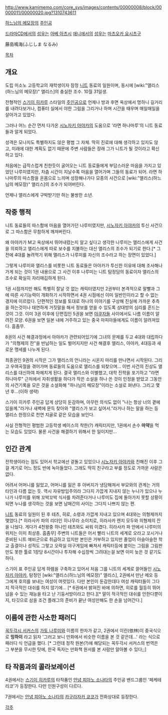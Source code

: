 http://www.kamimemo.com/core_sys/images/contents/00000008/block/00000011/00000020.jpg?1310743611

[[하느님의 메모장]]의 [[주인공]]

[[드라마CD]]에서의 [[성우]]는 [[아베 아츠시]]
[[애니]]에서의 [[성우]]는 [[마츠오카 요시츠구]]

藤島鳴海(ふじしま なるみ)

[[목차]]

== 개요 ==
도립 미소노 고등학교의 재학생이자 잠정 [[니트]] 동료의 일원이며, 동시에 [wiki:"앨리스(하느님의 메모장)" 앨리스]의 충실한 조수. 10월 31일생.

전형적인 [[스기이 히카루]] 스타일의 [[주인공]]으로 언제나 방과 후면 옥상에서 멍하니 길거리를 내려다보거나, 컴퓨터 실에서 야한 그림을 그리거나 하며 시간을 때우며 매일매일을 살아가고 있었다.

그러나 어느 순간 먼저 다가온 [[시노자키 아야카]]의 도움으로 '라면 하나마루'의 니트 동료들과 알게 되었다.

성격은 모나지도 특별하지도 않은 평범 그 자체. 딱히 진로에 대해 생각하고 있지도 않고, 미래에 대한 계획도 없기 때문에 주변 사람들은 장래 그가 니트가 될 것이라고 확신하고 있다.

처음에는 급작스럽게 친한듯이 굴어오는 니트 동료들에게 부담스러운 마음을 가지고 있었던 나루미였지만, 차츰 시간이 지날수록 마음을 열어가며 그들의 동료가 되어. 라면 하나마루의 따스함을 온몸으로 느끼며 성장해나가다 모종의 사건으로 [wiki:"앨리스(하느님의 메모장)" 앨리스]의 조수가 되어버린다.

언제나 앨리스에게 구박받기만 하는 불쌍한 소년.

== 작중 행적 ==
니트 동료들의 따스함에 마음을 열어가던 나루미였지만, [[시노자키 아야카]]의 투신 사건으로 그 따스함은 무참하게 깨져버린다. 

왜 아야카가 M고 옥상에서 뛰어내렸는지 알고 싶다고 생각한 나루미는 앨리스에게 사건을 의뢰하고 앨리스에게 따로 보수를 지불하는 대신 앨리스의 조수가 되기로 한다.[* 그전에 4대를 놀려먹기 위해 앨리스가 나루미를 자신의 조수라고 하는 장면이 있었다.]

그렇게 나루미와 앨리스를 비롯한 니트 동료들은 아야카가 투신한 이유에 대해 조사해나가게 되는 것이 1권 내용으로 그 사건 이후 나루미는 니트 탐정담의 동료이자 앨리스의 조수로 확실히 자리매김하게 된다.

1권 시점까지만 해도 특별히 잘날 것 없는 캐릭터였지만 2권부터 본격적으로 말빨과 그에 따른 사기능력이 개화하기 시작하면서 4권 시점에선 이미 일반인이라고 할 수 없는 경지에 이르렀다. 단편적인 정보를 토대로 하나의 이야기를 구상해 진실에 가까운 추측을 하는것이나 태연하게 거짓말을 해서 정보를 얻을 수 있도록 상대방의 심리를 흔드는 것이 그것. 이미 3권 이후에 단편집인 5권을 보면 [[야쿠자]]들 사이에서도 나름 이름이 알려진 모양. 6권을 보면 일본 내에 거주하고 있는 중국 마피아들에게도 이름이 알려져있다. 흠좀무.

8권의 사건 해결과정에서 아야카가 관련되어있기에 그녀의 문제를 두고 4대와 대립하다가 "의형제의 잔"을 반납하는 일도 벌어지지만 사건 해결후 앨리스, 아야카, 4대등과 새로운 맹세를 나누게 된다.

최종권인 9권의 시작은 그가 앨리스의 언니라는 시온지 마리를 만나면서 시작된다. 그리고 우여곡절을 겪어가며 동료들의 도움으로 앨리스를 되찾으며... 이번 사건의 진상도 앨리스를 대신하여 파헤치게 된다.
결국 앨리스와 이별했고, 대학 진학을 포기하고 "라면 하나마루" 근처에서 자취생활을 하다가 작은 소설을 하나 쓴 것이 인정을 받았고 그동안의 사건기록을 모은 것을 소설화해 "하나님의 메모장"이라는 소설로 펴낸다. 그리고 몇년 후...(이하 생략)


스기이 히카루 주인공 답게 상당히 둔감하며, 아무런 의식도 없이 "나는 항상 너의 곁에 있을께."라거나 새벽에 문득 찾아와 "앨리스가 보고 싶어서."라거나 하는 말을 하는 등 앨리스 한정으로 천연 지골로 같은 모습을 보인다. 

사실 전형적인 평범한 고등학생 베이스의 착한(?) 캐릭터지만, 1권에서 손수 '''마약'''을 먹는 모습도 있었다. 물론 사건을 해결하기 위해서 한 일이지만...

== 인간 관계 ==
전학생이라는 점도 있어서 학교에선 겉돌고 있었으나 [[시노자키 아야카]]와 친해진 이후 그걸 계기로 어느 정도 반에 녹아들었다. 그래도 딱히 친구라고 부를 정도로 가까운 사람은 없다.

어려서 어머니를 잃었고, 어머니를 잃은 후 아버지가 냉담해져서 부모와의 관계는 거의 타인과 다름 없는 듯. 역시 자유방임주의라 그다지 가깝게 지내지 않는 누나가 있으나 누나가 나루미를 위해 꼬박꼬박 식사를 차려준다거나 나루미도 집에 돌아가지 못할 상황이 되면 누나를 생각하는 것을 보면 남매간의 사이는 그다지 나쁘지 않는 편.

[[니트]] 동료의 일원이 된 후 테츠, 히로, 소령과 가깝게 지내고 있으며 4대와는 의형제까지 맺었다.[* 히라사카 파의 리더인 히나무라 소이치로, 히라사카 렌지 모두와 의형제의 잔을 나눴다. 게다가 4천왕중 하나인 테츠와도 싸워 이겼다. 히라사카 파 안에서 나루미의 위치는 이미 최상층. 흠좀무] 주변의 니트들은 어서 빨리 니트의 세계로 오라고 꼬시거나 준비된 니트 예비군으로 취급하고 있지만 본인은 거부하고 있지만 졸업이 아슬아슬한 학교 출결이나 성적도 그렇고 오락실 야구게임에 빠져서 캐릭터등에 붙이는 그림을 그림판 만도 못한 툴로 1장당 8시간이나 투자해 수십장씩 그려대는걸 보면 이미 늦은 것 같기도 하다.

스기이 표 주인공 답게 하렘을 구축하고 있어서 처음 그를 니트의 세계로 끌어들인 [[시노자키 아야카]], 탐정인 [wiki:"앨리스(하느님의 메모장)" 앨리스], 2권에서 만난 메오 등 그에게 호의를 보내는 여성이 여럿있다. 다만 본인이 둔감한데다 여성 캐릭터들이 그다지 적극적인 대쉬를 하지 않기에... [* 6권에서 밝혀진 바에 의하면, 히로를 월등히 뛰어넘을 수 있는 재능을 타고 난 기둥서방이라고 한다.][* 말이 적극적인 대쉬를 안한다뿐이지, 타깃으로 삼을 조건 플래그의 준비가 끝난 여성만해도 한 손을 넘어간다.]

== 이름에 관한 사소한 패러디 ==
[[꼭두각시 서커스]]의 [[가토 나루미]]와 이름의 한자가 같고, 2권에서 이린(依林)이 중국식으로 '''밍하이''' 라고 읽자 '그러고 보니 만화에서 비슷한 이름을 본 것 같은데...' 라는 식으로 패러디 식 언급을 했다. [* 그런데 정작 원본(?)에 해당되는 꼭두각시 서커스의 번역은 그 부분을 무시한 탓에, 한국 독자는 만화책 원서를 본 사람만 알아볼 수 있다;;]

== 타 작품과의 콜라보레이션 ==
4권에서는 [[스기이 히카루]]의 타작품인 [[안녕 피아노 소나타]]의 주인공 밴드그룹인 '페케테리코'가 등장한다. 다만 인원구성이 다르다.

7권에서는 [[안녕 피아노 소나타]]의 [[카구라자카 쿄코]]가 전화상대로 등장한다.


[[각주]]
